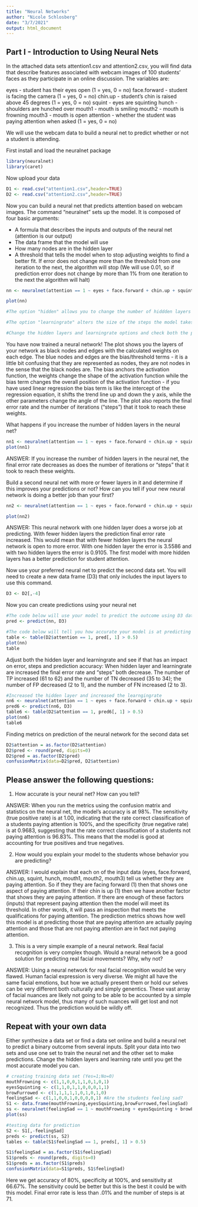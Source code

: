 ```yaml
---
title: "Neural Networks"
author: "Nicole Schlosberg"
date: "3/7/2021"
output: html_document
---
```


## Part I - Introduction to Using Neural Nets

In the attached data sets attention1.csv and attention2.csv, you will find data that describe features associated with webcam images of 100 students' faces as they participate in an online discussion. The variables are:

eyes - student has their eyes open (1 = yes, 0 = no)
face.forward - student is facing the camera (1 = yes, 0 = no)
chin.up - student's chin is raised above 45 degrees (1 = yes, 0 = no)
squint - eyes are squinting
hunch - shoulders are hunched over
mouth1 - mouth is smiling
mouth2 - mouth is frowning
mouth3 - mouth is open
attention - whether the student was paying attention when asked (1 = yes, 0 = no)

We will use the webcam data to build a neural net to predict whether or not a student is attending.

First install and load the neuralnet package
```r
library(neuralnet)
library(caret)
```

Now upload your data
```r
D1 <- read.csv("attention1.csv",header=TRUE)
D2 <- read.csv("attention2.csv",header=TRUE)
```

Now you can build a neural net that predicts attention based on webcam images. The command "neuralnet" sets up the model. It is composed of four basic arguments:

- A formula that describes the inputs and outputs of the neural net (attention is our output)
- The data frame that the model will use
- How many nodes are in the hidden layer
- A threshold that tells the model when to stop adjusting weights to find a better fit. If error does not change more than the threshold from one iteration to the next, the algorithm will stop (We will use 0.01, so if prediction error does not change by more than 1% from one iteration to the next the algorithm will halt)

```r
nn <- neuralnet(attention == 1 ~ eyes + face.forward + chin.up + squint + hunch + mouth1 + mouth2 + mouth3, D1, hidden = c(2,2), learningrate = 0.2)

plot(nn)

#The option "hidden" allows you to change the number of hiddden layers and number of nodes within the hidden layers c(1,1) = one hidden layer with 1 node, 0 = zero hidden layers, etc

#The option "learningrate" alters the size of the steps the model takes every time it adjusts the weights.

#Change the hidden layers and learningrate options and check both the prediction accuracy ##test this out later in the code
```

You have now trained a neural network! The plot shows you the layers of your network as black nodes and edges with the calculated weights on each edge. The blue nodes and edges are the bias/threshold terms - it is a little bit confusing that they are represented as nodes, they are not nodes in the sense that the black nodes are. The bias anchors the activation function, the weights change the shape of the activation function while the bias term changes the overall position of the activation function - if you have used linear regression the bias term is like the intercept of the regression equation, it shifts the trend line up and down the y axis, while the other parameters change the angle of the line. The plot also reports the final error rate and the number of iterations ("steps") that it took to reach these weights.

What happens if you increase the number of hidden layers in the neural net? 

```r
nn1 <- neuralnet(attention == 1 ~ eyes + face.forward + chin.up + squint + hunch + mouth1 + mouth2 + mouth3, D1, hidden = c(10,10), learningrate = 0.2)
plot(nn1)
```

ANSWER: If you increase the number of hidden layers in the neural net, the final error rate decreases as does the number of iterations or "steps" that it took to reach these weights.

Build a second neural net with more or fewer layers in it and determine if this improves your predictions or not? How can you tell if your new neural network is doing a better job than your first?

```r
nn2 <- neuralnet(attention == 1 ~ eyes + face.forward + chin.up + squint + hunch + mouth1 + mouth2 + mouth3, D1, hidden = c(1,1), learningrate = 0.2)

plot(nn2)
```
ANSWER: This neural network with one hidden layer does a worse job at predicting. With fewer hidden layers the prediction final error rate increased. This would mean that with fewer hidden layers the neural network is open to more error. With one hidden layer the error is 3.5586 and with two hidden layers the error is 0.9105. The first model with more hidden layers has a better prediction for student attention.

Now use your preferred neural net to predict the second data set. You will need to create a new data frame (D3) that only includes the input layers to use this command.

```r
D3 <- D2[,-4]
```

Now you can create predictions using your neural net
```r
#The code below will use your model to predict the outcome using D3 data
pred <- predict(nn, D3)

#The code below will tell you how accurate your model is at predicting the unseen data
table <- table(D2$attention == 1, pred[, 1] > 0.5)
plot(nn)
table
```

Adjust both the hidden layer and learningrate and see if that has an impact on error, steps and prediction accuracy: When hidden layer and learningrate are increased the final error rate and "steps" both decrease. The number of TP increased (61 to 62) and the number of TN decreased (35 to 34); the number of FP decreased (2 to 1), and the number of FN increased (2 to 3).
```r
#Increased the hidden layer and increased the learngingrate
nn6 <- neuralnet(attention == 1 ~ eyes + face.forward + chin.up + squint + hunch + mouth1 + mouth2 + mouth3, D1, hidden = c(4,4), learningrate = 0.9)
pred6 <- predict(nn6, D3)
table6 <- table(D2$attention == 1, pred6[, 1] > 0.5)
plot(nn6)
table6
```

Finding metrics on prediction of the neural network for the second data set
```r
D2$attention = as.factor(D2$attention) 
D2$pred <- round(pred, digits=0)
D2$pred = as.factor(D2$pred) 
confusionMatrix(data=D2$pred, D2$attention)
```

## Please answer the following questions:

1. How accurate is your neural net? How can you tell?

ANSWER: When you run the metrics using the confusion matrix and statistics on the neural net, the model's accuracy is at 98%. The sensitivity (true positive rate) is at 1.00, indicating that the rate correct classification of a students paying attention is 100%, and the specificity (true negative rate) is at 0.9683, suggesting that the rate correct classification of a students not paying attention is 96.83%. This means that the model is good at accounting for true positives and true negatives.

2. How would you explain your model to the students whose behavior you are predicting? 

ANSWER: I would explain that each on of the input data (eyes, face.forward, chin.up, squint, hunch, mouth1, mouth2, mouth3) tell us whether they are paying attention. So if they they are facing forward (1) then that shows one aspect of paying attention. If their chin is up (1) then we have another factor that shows they are paying attention. If there are enough of these factors (inputs) that represent paying attention then the model will meet its threshold. In other words, it will pass an inspection that meets the qualifications for paying attention. The prediction metrics shows how well this model is at predicting those that are paying attention are actually paying attention and those that are not paying attention are in fact not paying attention.

3. This is a very simple example of a neural network. Real facial recognition is very complex though. Would a neural network be a good solution for predicting real facial movements? Why, why not? 

ANSWER: Using a neural network for real facial recognition would be very flawed. Human facial expression is very diverse. We might all have the same facial emotions, but how we actually present them or hold our selves can be very different both culturally and simply genentics. These vast array of facial nuances are likely not going to be able to be accounted by a simple neural network model, thus many of such nuances will get lost and not recognized. Thus the prediction would be wildly off.

## Repeat with your own data

Either synthesize a data set or find a data set online and build a neural net to predict a binary outcome from several inputs. Split your data into two sets and use one set to train the neural net and the other set to make predictions. Change the hidden layers and learning rate until you get the most accurate model you can.

```r
# creating training data set (Yes=1;No=0)
mouthFrowning <- c(1,1,0,0,1,1,0,1,0,1)
eyesSquinting <- c(1,1,0,1,1,0,0,0,1,1)
browFurrowed <- c(1,1,1,1,1,0,1,0,1,0) 
feelingSad <- c(1,1,0,0,1,0,0,0,0,1) #Are the students feeling sad?
S1 <- data.frame(mouthFrowning,eyesSquinting,browFurrowed,feelingSad)
ss <- neuralnet(feelingSad == 1 ~ mouthFrowning + eyesSquinting + browFurrowed, S1, hidden = 4, learningrate = 0.5)
plot(ss)

#testing data for prediction
S2 <- S1[,-feelingSad]
preds <- predict(ss, S2)
tables <- table(S1$feelingSad == 1, preds[, 1] > 0.5)

S1$feelingSad = as.factor(S1$feelingSad) 
S1$preds <- round(preds, digits=0)
S1$preds = as.factor(S1$preds) 
confusionMatrix(data=S1$preds, S1$feelingSad)
```
Here we get accuracy of 80%, specificity at 100%, and sensitivity at 66.67%. The sensitivity could be better but this is the best it could be with this model. Final error rate is less than .01% and the number of steps is at 71.